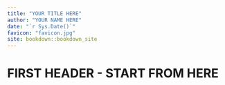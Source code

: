 ```yaml
--- 
title: "YOUR TITLE HERE"
author: "YOUR NAME HERE"
date: "`r Sys.Date()`"
favicon: "favicon.jpg"
site: bookdown::bookdown_site
---
```


# FIRST HEADER - START FROM HERE

